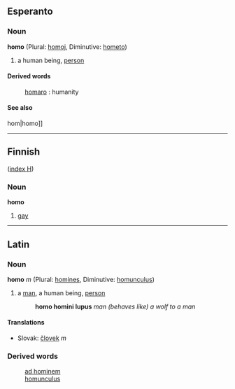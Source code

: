 ==Esperanto==
===Noun===
'''homo'''  (Plural: [[homoj]], Diminutive: [[hometo]])
# a human being, [[person]]
====Derived words====
: [[homaro]] : humanity
====See also====
{{msg:ReVo}}hom|homo]]

--------

==Finnish==
([[Wiktionary:Finnish_index_h|index H]])
===Noun===
'''homo'''  
#[[gay]]

--------

==Latin==
===Noun===
'''homo''' ''m'' (Plural: [[homines]], Diminutive: [[homunculus]])

# a [[man]], a human being, [[person]]
#:'''homo homini lupus''' ''man (behaves like) a wolf to a man''
====Translations====
<!-- Unlike the confusing English "man" with its double meaning of a human or a male, many languages have a direct translation of this word -->
* Slovak: [[človek#Slovak|človek]] ''m''
===Derived words===
: [[ad hominem]]
: [[homunculus]]